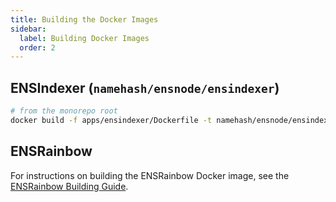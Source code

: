 ```yaml
---
title: Building the Docker Images
sidebar:
  label: Building Docker Images
  order: 2
---
```



## ENSIndexer (`namehash/ensnode/ensindexer`)

```bash
# from the monorepo root
docker build -f apps/ensindexer/Dockerfile -t namehash/ensnode/ensindexer .
```

## ENSRainbow

For instructions on building the ENSRainbow Docker image, see the [ENSRainbow Building Guide](/ensrainbow/contributing/building).

<LinkCard
  title="View ENSRainbow Building Guide"
  description="Learn how to build the ENSRainbow Docker image"
  href="/ensrainbow/contributing/building"
/>
